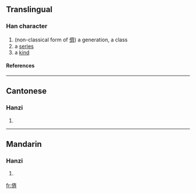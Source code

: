 ==Translingual==
===Han character===
{{Han char|rn=9|rad=人|as=08|sn=10|four=|canj=人卜大中 (OYKL)}}
# (non-classical form of [[儕]]) a generation, a class
# a [[series]]
# a [[kind]]
====References====
{{Han ref|kx=0109.171|uh=346A|ud=13418}}

----
==Cantonese==
===Hanzi===
{{yue-hanzi|jyut=|y=chai4}}
# {{defn|Cantonese}}

----
==Mandarin==
===Hanzi===
{{cmn-hanzi|pin=[[chái]] (chai2)|wg=ch'ai<sup>2</sup>}}
# {{defn|Mandarin}}

[[fr:㑪]]